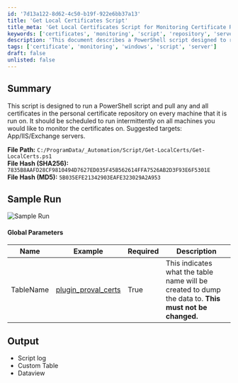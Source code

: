 ```yaml
---
id: '7d13a122-8d62-4c50-b19f-922e6bb37a13'
title: 'Get Local Certificates Script'
title_meta: 'Get Local Certificates Script for Monitoring Certificate Repositories'
keywords: ['certificates', 'monitoring', 'script', 'repository', 'servers']
description: 'This document describes a PowerShell script designed to retrieve all certificates from the personal certificate repository on specified machines. It is recommended for use on App, IIS, and Exchange servers and should be scheduled for regular execution to monitor certificate status effectively.'
tags: ['certificate', 'monitoring', 'windows', 'script', 'server']
draft: false
unlisted: false
---
```

## Summary

This script is designed to run a PowerShell script and pull any and all certificates in the personal certificate repository on every machine that it is run on. It should be scheduled to run intermittently on all machines you would like to monitor the certificates on. Suggested targets: App/IIS/Exchange servers.

**File Path:** `C:/ProgramData/_Automation/Script/Get-LocalCerts/Get-LocalCerts.ps1`  
**File Hash (SHA256):** `7835B8AAFD28CF9810494D7627ED035F45B562614FFA7526AB2D3F93E6F5301E`  
**File Hash (MD5):** `5B035EFE21342903EAFE323029A2A953`

## Sample Run

![Sample Run](../../../static/img/Windows---Certificates-(My)---Local-Machine---Audit/image_1.png)

#### Global Parameters

| Name      | Example                                                                 | Required | Description                                                                                                                                         |
|-----------|-------------------------------------------------------------------------|----------|-----------------------------------------------------------------------------------------------------------------------------------------------------|
| TableName | [plugin_proval_certs](https://proval.itglue.com/5078775/docs/9262931) | True     | This indicates what the table name will be created to dump the data to. **This must not be changed.**                                            |

## Output

- Script log
- Custom Table
- Dataview












